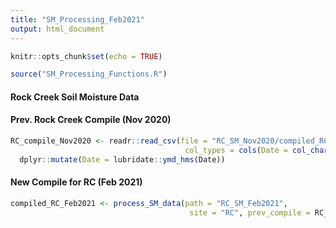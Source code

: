 ```yaml
---
title: "SM_Processing_Feb2021"
output: html_document
---
```


```r
knitr::opts_chunk$set(echo = TRUE)
```

```r

source("SM_Processing_Functions.R")

```

#### Rock Creek Soil Moisture Data

#### Prev. Rock Creek Compile (Nov 2020)

```r

RC_compile_Nov2020 <- readr::read_csv(file = "RC_SM_Nov2020/compiled_RC_Nov2020.csv", 
                                       col_types = cols(Date = col_character(), .default = col_double())) %>% 
  dplyr::mutate(Date = lubridate::ymd_hms(Date))

```

#### New Compile for RC (Feb 2021)

```r

compiled_RC_Feb2021 <- process_SM_data(path = "RC_SM_Feb2021", 
                                        site = "RC", prev_compile = RC_compile_Nov2020, written_file_name = "compiled_RC_Feb2021.csv")
```